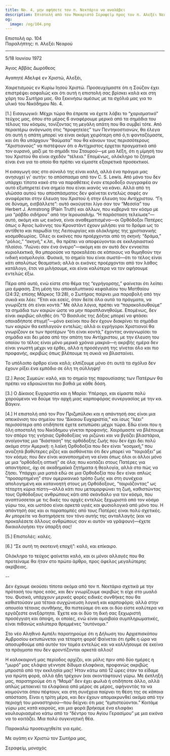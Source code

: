 ```yaml
---
title: Νο. 4, μην αφήσετε τον π. Νεκτάριο να αναλάβει
description: Επιστολή από τον Μακαριστό Σεραφείμ προς τον π. Αλεξέι Νεαρού.
og:
  image: /og/104.png
---
```


<div style={{textAlign:'right', fontFamily:'monospace'}}>Επιστολή αρ. 104</div>
<div style={{textAlign:'left', fontFamily:'monospace'}}>Παραλήπτης: π. Αλεξέι Νεαρού</div>

---

5/18 Ιουνίου 1972

Άγιος Αββάς Δωρόθεος

Αγαπητέ Αδελφέ εν Χριστώ, Αλεξέι,

Χαιρετισμούς εν Κυρίω Ιησού Χριστώ. Προσευχόμαστε ότι η Σούζαν έχει επιστρέψει ασφαλώς και ότι αυτή η επιστολή σας βρίσκει καλά και στη χάρη του Σωτήρα μας. Θα ξεκινήσω αμέσως με τα σχόλιά μας για το υλικό του Νικόδημου Νο. 4.

[1.] Εισαγωγικό: Μέχρι τώρα θα έπρεπε να έχετε λάβει το “χαρισματικό” τεύχος μας, όπου στο μέρος 6 αναφέρουμε μερικά από τα σημάδια του τέλους του κόσμου, τονίζοντας τη μεγάλη απάτη που θα συμβεί τότε. Από περαιτέρω ανάγνωση στις “προφητείες” των Πεντηκοστιανών, θα έλεγα ότι αυτή η απάτη μπορεί να είναι ακόμη χειρότερη από ό,τι φανταζόμαστε, και ότι θα υπάρχουν “θαύματα” που θα κάνουν τους περισσότερους “Χριστιανούς” να πιστέψουν ότι ο Αντίχριστος έρχεται πραγματικά από τον ουρανό, μαζί με το σημάδι του Σταυρού—με μια λέξη, ότι η μίμησή του του Χριστού θα είναι σχεδόν “τέλεια.” Επομένως, ολόκληρο το ζήτημα είναι ένα για το οποίο θα πρέπει να είμαστε εξαιρετικά προσεκτικοί.

Η εισαγωγή σας στο σύνολό της είναι καλή, αλλά ένα πράγμα μας ανησυχεί γι' αυτήν: το απόσπασμα από τον C. S. Lewis. Από μόνο του δεν υπάρχει τίποτα κακό στο να παραθέτεις έναν ετεροδοξο συγγραφέα αν αυτό εξυπηρετεί ένα σημείο που είναι ικανός να κάνει. Αλλά από τη γλώσσα αυτού του αποσπάσματος δεν φαίνεται εντελώς σαφές αν αναφέρεται στην έλευση του Χριστού ή στην έλευση του Αντίχριστου. “Γη σε δύναμη, εισβάλλετε”: αυτό ακούγεται λίγο σαν τον “Μεσσία” του Herbert J. Armstrong (Plain Truth) και άλλων, που κυβερνά τον κόσμο με μια “ράβδο σιδήρου” από την Ιερουσαλήμ. “Η παράσταση τελείωσε”—αυτό, ακόμη και ως εικόνα, είναι αναθεματισμένο—οι Ορθόδοξοι Πατέρες όπως ο Άγιος Ιωάννης του Κρονστάντ έχουν μιλήσει για το δράμα ως το αντίθετο και παρωδία της Λειτουργίας και ολόκληρης της χριστιανικής κοσμοθεωρίας. Όλες οι εικόνες που προέρχονται από τη σκηνή: “δράμα,” “ρόλος,” “σκηνή,” κ.λπ., θα πρέπει να αποφεύγονται σε εκκλησιαστικό πλαίσιο. “Λιώνει σαν ένα όνειρο”—ακόμη και αν αυτό δεν εννοείται κυριολεκτικά, θα μπορούσε να προκαλέσει σε κάποιους να θυμηθούν την ινδική κοσμολογία. Φυσικά, το σημείο του είναι σωστό—ότι το τέλος είναι κάτι απολύτως θεαματικό; αλλά οι εικόνες προέρχονται από τον λάθος κατάλογο, έτσι να μιλήσουμε, και είναι καλύτερα να τον αφήσουμε εντελώς έξω.

Πέρα από αυτό, ενώ είστε στο θέμα της “εγρήγορσης,” φαίνεται ότι λείπει μια έμφαση. Στη μέση του αποκαλυπτικού κεφαλαίου του Ματθαίου (24:32; επίσης Μάρκος 13:28), ο Σωτήρας παίρνει μια παραβολή από την συκιά και λέει: “Έτσι και εσείς, όταν δείτε όλα αυτά τα πράγματα, να γνωρίζετε ότι είναι κοντά.” Με άλλα λόγια, πρέπει να “παρακολουθούμε” τα σημάδια των καιρών ώστε να μην παραπλανηθούμε. Επομένως, δεν είναι ακριβώς αληθές ότι “Ο Βασιλιάς της Δόξας μπορεί να φτάσει οποιαδήποτε στιγμή”—μόνο εκείνοι που δεν έχουν διακρίνει τα σημάδια των καιρών θα εκπλαγούν εντελώς; αλλά οι εγρήγοροι Χριστιανοί θα γνωρίζουν εκ των προτέρων “ότι είναι κοντά,” έχοντας αναγνωρίσει τα σημάδια και δει μέσα από την απάτη του Αντίχριστου, με την έλευση του οποίου το τέλος είναι μόνο μερικά χρόνια μακριά—η ακριβής ημέρα δεν είναι γνωστή μέχρι να έρθει, αλλά η προσέγγισή της γίνεται όλο και πιο προφανής, ακριβώς όπως βλέπουμε τη συκιά να βλασταίνει.

Το υπόλοιπο άρθρο είναι καλό; ελπίζουμε μόνο ότι αυτά τα σχόλια δεν έχουν ρίξει ένα εμπόδιο σε όλη τη σύλληψη!

[2.] Άγιος Συμεών: καλό, και το σημείο της παρουσίασης των Πατέρων θα πρέπει να εδραιώνεται πιο βαθιά με κάθε δόση.

[3.] Ο Δίκαιος Ευχαριστία και η Μαρία: Υπέροχο, και είμαστε πολύ χαρούμενοι να δούμε την αρχή μιας καρποφόρας συνεργασίας με την κα. Βάγκιν.

[4.] Η επιστολή από τον Ρον Πριζμπύλσκι και η απάντησή σας είναι μια απεικόνιση του σημείου του “Δίκαιου Ευχαριστία,” και ίσως “λέει” περισσότερα από οτιδήποτε έχετε εκτυπώσει μέχρι τώρα. Εδώ είναι που η όλη αποστολή του Νικόδημου γίνεται προφανής. Χαιρόμαστε να βλέπουμε τον σπόρο της γνήσιας Ορθοδοξίας να ριζώνει και να βγάζει βλαστάρια, ανοίγοντας μια “διάσταση” της ορθόδοξης ζωής που δεν έχει δει πολύ ακόμα στην Αμερική: η λαϊκή Ορθοδοξία που δεν είναι “κοσμική,” που αναζητά βαθύτερες ρίζες και αισθάνεται ότι δεν μπορεί να “ταιριάξει” με τον κόσμο; που δεν είναι ικανοποιημένη να είναι όπως όλοι οι άλλοι μόνο με μια “ορθόδοξη οπτική” σε όλα; που κοιτάζει στους Πατέρες για απαντήσεις, όχι σε ακαδημαϊκά ζητήματα ή θεολογία, αλλά στο πώς να ζήσει. Υπάρχει μια ματιά εδώ σε μια Ορθοδοξία που δεν είναι απλώς “προσαρτημένη” στον αμερικανικό τρόπο ζωής και στη συνέχεια απολογημένη και κατανοητή στους μη Ορθόδοξους, “ταιριάζοντας” ως τέταρτη κύρια πίστη—αλλά κάτι που μεταμορφώνει τη ζωή, καθιστώντας τους Ορθόδοξους ανθρώπους κάτι από σκάνδαλο για τον κόσμο, που αναπτύσσεται με τις δικές του αρχές εντελώς ξεχωριστά από τον κόσμο γύρω του, και ωστόσο είναι αρκετά υγιές και φυσιολογικό από μόνο του. Η απάντησή σας και οι παραπομπές από τους Πατέρες είναι πολύ σχετικές. Αν μπορείτε να διατηρήσετε τον τόνο αυτής της ανταλλαγής (και να προκαλέσετε άλλους ανθρώπους σαν κι αυτόν να γράψουν)—έχετε δικαιολογήσει την ύπαρξή σας!

[5.] Επιστολές: καλές.

[6.] “Σε αυτή τη σκοτεινή εποχή”: καλό, και επίκαιρο.

Ολόκληρο το τεύχος φαίνεται καλό, και οι μόνοι αλλαγές που θα προτείναμε θα ήταν στο πρώτο άρθρο, προς όφελος μεγαλύτερης ακρίβειας.

--

Δεν έχουμε ακούσει τίποτα ακόμα από τον π. Νεκτάριο σχετικά με την πρότασή του προς εσάς, και δεν γνωρίζουμε ακριβώς τι είχε στο μυαλό του. Φυσικά, υπάρχουν μερικές φορές ειδικές συνθήκες που θα καθιστούσαν μια τέτοια συγχώνευση λογική και καρποφόρα; αλλά στην απουσία τέτοιας συνθήκης, θα πιστεύαμε ότι και οι δύο είστε καλύτερα να εργάζεστε ανεξάρτητα. Έχετε και οι δύο τη δική σας ξεχωριστή προσέγγιση και άποψη, οι οποίες, ενώ είναι αμοιβαία συμπληρωματικές, είναι πιθανώς καλύτερα θρεμμένες “αυτόνομα.”

Στο νέο Αληθινό Αμπέλι παρατηρούμε ότι η Δήλωση του Αρχιεπισκόπου Αμβροσίου εκτυπώνεται για τέταρτη φορά! Φαίνεται ότι ήρθε η ώρα να αποσυρθούμε από αυτόν τον τομέα εντελώς και να κολλήσουμε σε εκείνα τα πράγματα που δεν φροντίζονται αρκετά αλλού!

Η καλοκαιρινή μας περίοδος αρχίζει, και μόλις πριν από δύο ημέρες η “μωρό” μας ελάφια γέννησε δίδυμα ελαφάκια, προφανώς ακριβώς μπροστά από την εκκλησία μας! Ήταν κάτω από 12 ώρες όταν τα είδαμε για πρώτη φορά, αλλά ήδη τρέχουν (και σκοντάφτουν) γύρω. Με έκπληξή μας, παρατηρούμε ότι η “Μαμά” δεν έχει φωλιά ή οτιδήποτε άλλο, αλλά απλώς μετακινεί τα ελαφάκια από μέρος σε μέρος, αφήνοντάς τα να κοιμούνται όπου πέφτουν, και στη συνέχεια παίρνει τη θέση της σε κάποια απόσταση. Είναι η τρίτη μέρα, και δεν έχουν απομακρυνθεί ακόμα από την περιοχή του μοναστηριού—που δείχνει ότι μας “εμπιστεύονται.” Κοιτάμε γύρω μας κατά καιρούς, και μια φορά βρήκαμε ένα ελαφάκι κουλουριασμένο κάτω από το “δέντρο του Αγίου Γερασίμου” με μια εικόνα να το κοιτάζει. Μια πολύ συγκινητική θέα.

Παρακαλώ προσευχηθείτε για εμάς.

Με αγάπη εν Χριστώ τον Σωτήρα μας,

Σεραφείμ, μοναχός